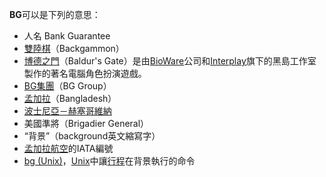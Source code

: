 '''BG'''可以是下列的意思：

* 人名 Bank Guarantee
* [[雙陸棋|雙陸棋]]（Backgammon）
* [[博德之門|博德之門]]（Baldur's Gate）是由[[BioWare|BioWare]]公司和[[Interplay|Interplay]]旗下的黑島工作室製作的著名電腦角色扮演遊戲。
* [[BG集團|BG集團]]（BG Group）
* [[孟加拉|孟加拉]]（Bangladesh）
* [[波士尼亞赫塞哥維納|波士尼亞－赫塞哥維納]]
* 美國準將（Brigadier General）
* “背景”（background英文縮寫字）
* [[孟加拉航空|孟加拉航空]]的IATA編號
* [[bg_(Unix)|bg (Unix)]]，[[Unix|Unix]]中讓[[行程|行程]]在背景執行的命令

{{disambig|Cat=二字拉丁字母缩写消歧义}}